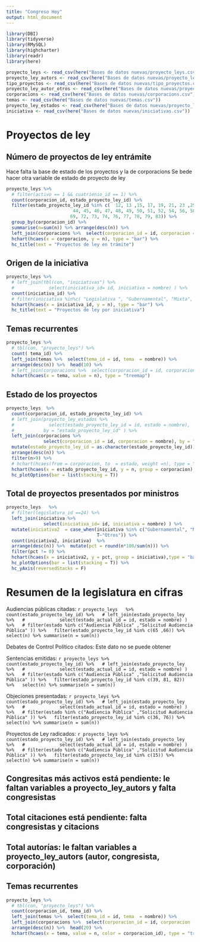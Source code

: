 ```yaml
---
title: "Congreso Hoy"
output: html_document
---
```


```r
library(DBI)
library(tidyverse)
library(RMySQL)
library(highcharter)
library(readr)
library(here)

proyecto_leys <- read_csv(here("Bases de datos nuevas/proyecto_leys.csv"))
proyecto_ley_autors <- read_csv(here("Bases de datos nuevas/proyecto_ley_autors.csv"))
tipo_proyectos <- read_csv(here("Bases de datos nuevas/tipo_proyectos.csv"))
proyecto_ley_autor_otros <- read_csv(here("Bases de datos nuevas/proyecto_ley_autors, proyecto_ley_autor_otros.csv"))
corporacions <- read_csv(here("Bases de datos nuevas/corporacions.csv"))
temas <- read_csv(here("Bases de datos nuevas/temas.csv"))
proyecto_ley_estados <- read_csv(here("Bases de datos nuevas/proyecto_ley_estados.csv"))
iniciativa <- read_csv(here("Bases de datos nuevas/iniciativas.csv"))
```


# Proyectos de ley

## Número de proyectos de ley entrámite
Hace falta la base de estado de los proyectos y la de corporacions 
Se bede hacer otra variable de estado de proyecto de ley

```r
proyecto_leys %>% 
  # filter(activo == 1 && cuatrienio_id == 1) %>%
  count(corporacion_id, estado_proyecto_ley_id) %>%
  filter(estado_proyecto_ley_id %in% c(  12, 13 ,15, 17, 19, 21, 23 ,25 ,27, 29, 31, 37, 42, 43,
                         44, 45, 46, 47, 48, 49, 50, 51, 52, 54, 56, 58, 60 ,63, 64, 65, 66, 68,
                        69, 72, 73, 74, 76, 77, 78, 79, 83)) %>%
  group_by(corporacion_id) %>% 
  summarise(n=sum(n)) %>% arrange(desc(n)) %>%  
  left_join(corporacions %>%  select(corporacion_id = id, corporacion = nombre), by = "corporacion_id") %>% 
  hchart(hcaes(x = corporacion, y = n), type = "bar") %>% 
  hc_title(text = "Proyectos de ley en trámite")
```

## Origen de la iniciativa

```r
proyecto_leys %>% 
  # left_join(tbl(con, "iniciativas") %>%
  #             select(iniciativa_id= id, iniciativa = nombre) ) %>% 
  count(iniciativa_id) %>% 
  # filter(iniciativa %in%c( "Legislativa ", "Gubernamental", "Mixta", "Otras entidades ")) %>% 
  hchart(hcaes(x = iniciativa_id, y = n), type = "bar") %>% 
  hc_title(text = "Proyectos de ley por iniciativa")
```

## Temas recurrentes

```r
proyecto_leys %>% 
  # tbl(con, "proyecto_leys") %>%  
  count( tema_id) %>% 
  left_join(temas %>%  select(tema_id = id, tema  = nombre)) %>% 
  arrange(desc(n)) %>%  head(10) %>% 
  # left_join(corporacions %>%  select(corporacion_id = id, corporacion  = nombre) ) 
  hchart(hcaes(x = tema, value = n), type = "treemap")
```

## Estado de los proyectos

```r
proyecto_leys  %>%
  count(corporacion_id, estado_proyecto_ley_id) %>%
  # left_join(proyecto_ley_estados %>%
  #             select(estado_proyecto_ley_id = id, estado = nombre),
  #           by = "estado_proyecto_ley_id" ) %>%
  left_join(corporacions %>%
              select(corporacion_id = id, corporacion = nombre), by = "corporacion_id" ) %>%
  mutate(estado_proyecto_ley_id = as.character(estado_proyecto_ley_id)) %>% 
  arrange(desc(n)) %>% 
  filter(n>9) %>% 
  # hchart(hcaes(from = corporacion, to  = estado, weight =n), type = "sankey") 
  hchart(hcaes(x = estado_proyecto_ley_id, y = n, group = corporacion), type = "bar") %>% 
  hc_plotOptions(bar = list(stacking = T))
```
## Total de proyectos presentados por ministros
```r
proyecto_leys   %>% 
  # filter(legislatura_id ==24) %>% 
  left_join(iniciativa %>%
              select(iniciativa_id= id, iniciativa = nombre) ) %>% 
  mutate(iniciativa2  = case_when(iniciativa %in% c("Gubernamental", "Mixta")~ "Ministros", 
                                  T~"Otros")) %>%  
  count(iniciativa2, iniciativa)  %>% 
  arrange(desc(n)) %>%  mutate(pct = round(n*100/sum(n))) %>% 
  filter(pct != 0) %>% 
  hchart(hcaes(x = iniciativa2, y = pct, group = iniciativa),type = "bar") %>% 
  hc_plotOptions(bar = list(stacking = T)) %>% 
  hc_yAxis(reversedStacks = F)

```

# Resumen de la legislatura en cifras
Audiencias públicas citadas: `r proyecto_leys   %>% 
  count(estado_proyecto_ley_id) %>%
  # left_join(estado_proyecto_ley %>%
  #             select(estado_actual_id = id, estado = nombre) ) %>%
  # filter(estado %in% c("Audiencia Pública" ,"Solicitud Audiencia Pública" )) %>%
  filter(estado_proyecto_ley_id %in% c(65 ,66)) %>%
  select(n) %>% summarise(n = sum(n))`
  
Debates de Control Político citados: Este dato no se puede obtener
  
Sentencias emitidas: `r proyecto_leys %>% 
  count(estado_proyecto_ley_id) %>%
  # left_join(estado_proyecto_ley %>%
  #             select(estado_actual_id = id, estado = nombre) ) %>%
  # filter(estado %in% c("Audiencia Pública" ,"Solicitud Audiencia Pública" )) %>%
  filter(estado_proyecto_ley_id %in% c(39, 81, 82)) %>%
  select(n) %>% summarise(n = sum(n))`

Objeciones presentadas: `r proyecto_leys %>% 
  count(estado_proyecto_ley_id) %>%
  # left_join(estado_proyecto_ley %>%
  #             select(estado_actual_id = id, estado = nombre) ) %>%
  # filter(estado %in% c("Audiencia Pública" ,"Solicitud Audiencia Pública" )) %>%
  filter(estado_proyecto_ley_id %in% c(36, 76)) %>%
  select(n) %>% summarise(n = sum(n))`

Proyectos de Ley radicados:  `r proyecto_leys %>% 
  count(estado_proyecto_ley_id) %>%
  # left_join(estado_proyecto_ley %>%
  #             select(estado_actual_id = id, estado = nombre) ) %>%
  # filter(estado %in% c("Audiencia Pública" ,"Solicitud Audiencia Pública" )) %>%
  filter(estado_proyecto_ley_id %in% c(15)) %>%
  select(n) %>% summarise(n = sum(n))`

## Congresitas más activos está pendiente: le faltan variables a proyecto_ley_autors y falta congresistas

## Total citaciones está pendiente:  falta congresistas y citacions

## Total autorías: le faltan variables a proyecto_ley_autors (autor, congresista, corporación)

## Temas recurrentes
```r

proyecto_leys %>% 
  # tbl(con, "proyecto_leys") %>%  
  count(corporacion_id, tema_id) %>% 
  left_join(temas %>%  select(tema_id = id, tema  = nombre)) %>% 
  left_join(corporacions %>%  select(corporacion_id = id, corporacion  = nombre) ) %>% 
  arrange(desc(n)) %>%  head(20) %>% 
  hchart(hcaes(x = tema, value = n, color = corporacion_id), type = "treemap")
```

